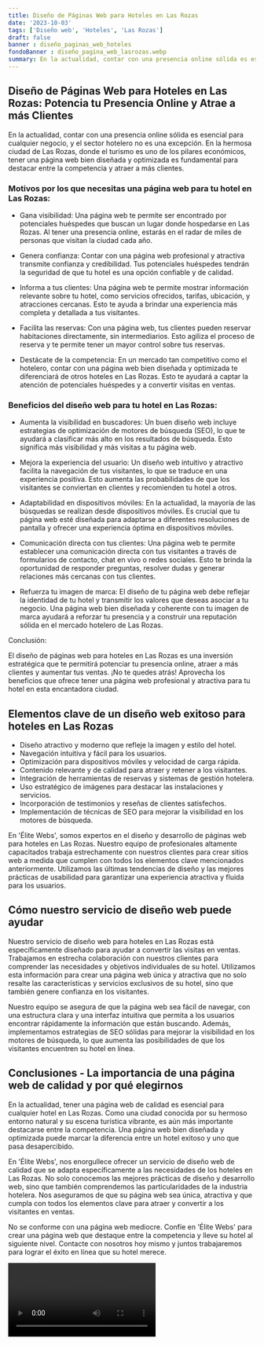 ```yaml
---
title: Diseño de Páginas Web para Hoteles en Las Rozas
date: '2023-10-03'
tags: ['Diseño web', 'Hoteles', 'Las Rozas']
draft: false
banner : diseño_paginas_web_hoteles
fondoBanner : diseño_pagina_web_lasrozas.webp
summary: En la actualidad, contar con una presencia online sólida es esencial para cualquier negocio, y el sector hotelero no es una excepción. En la hermosa ciudad de Las Rozas, donde el turismo es uno de los pilares económicos, tener una página web bien diseñada y optimizada es fundamental para destacar entre la competencia y atraer a más clientes.
---
```


## Diseño de Páginas Web para Hoteles en Las Rozas: Potencia tu Presencia Online y Atrae a más Clientes 

En la actualidad, contar con una presencia online sólida es esencial para cualquier negocio, y el sector hotelero no es una excepción. En la hermosa ciudad de Las Rozas, donde el turismo es uno de los pilares económicos, tener una página web bien diseñada y optimizada es fundamental para destacar entre la competencia y atraer a más clientes.

### Motivos por los que necesitas una página web para tu hotel en Las Rozas:

- Gana visibilidad: Una página web te permite ser encontrado por potenciales huéspedes que buscan un lugar donde hospedarse en Las Rozas. Al tener una presencia online, estarás en el radar de miles de personas que visitan la ciudad cada año.

- Genera confianza: Contar con una página web profesional y atractiva transmite confianza y credibilidad. Tus potenciales huéspedes tendrán la seguridad de que tu hotel es una opción confiable y de calidad.

- Informa a tus clientes: Una página web te permite mostrar información relevante sobre tu hotel, como servicios ofrecidos, tarifas, ubicación, y atracciones cercanas. Esto te ayuda a brindar una experiencia más completa y detallada a tus visitantes.

- Facilita las reservas: Con una página web, tus clientes pueden reservar habitaciones directamente, sin intermediarios. Esto agiliza el proceso de reserva y te permite tener un mayor control sobre tus reservas.

- Destácate de la competencia: En un mercado tan competitivo como el hotelero, contar con una página web bien diseñada y optimizada te diferenciará de otros hoteles en Las Rozas. Esto te ayudará a captar la atención de potenciales huéspedes y a convertir visitas en ventas.

### Beneficios del diseño web para tu hotel en Las Rozas:

- Aumenta la visibilidad en buscadores: Un buen diseño web incluye estrategias de optimización de motores de búsqueda (SEO), lo que te ayudará a clasificar más alto en los resultados de búsqueda. Esto significa más visibilidad y más visitas a tu página web.

- Mejora la experiencia del usuario: Un diseño web intuitivo y atractivo facilita la navegación de tus visitantes, lo que se traduce en una experiencia positiva. Esto aumenta las probabilidades de que los visitantes se conviertan en clientes y recomienden tu hotel a otros.

- Adaptabilidad en dispositivos móviles: En la actualidad, la mayoría de las búsquedas se realizan desde dispositivos móviles. Es crucial que tu página web esté diseñada para adaptarse a diferentes resoluciones de pantalla y ofrecer una experiencia óptima en dispositivos móviles.

- Comunicación directa con tus clientes: Una página web te permite establecer una comunicación directa con tus visitantes a través de formularios de contacto, chat en vivo o redes sociales. Esto te brinda la oportunidad de responder preguntas, resolver dudas y generar relaciones más cercanas con tus clientes.

- Refuerza tu imagen de marca: El diseño de tu página web debe reflejar la identidad de tu hotel y transmitir los valores que deseas asociar a tu negocio. Una página web bien diseñada y coherente con tu imagen de marca ayudará a reforzar tu presencia y a construir una reputación sólida en el mercado hotelero de Las Rozas.

Conclusión:

El diseño de páginas web para hoteles en Las Rozas es una inversión estratégica que te permitirá potenciar tu presencia online, atraer a más clientes y aumentar tus ventas. ¡No te quedes atrás! Aprovecha los beneficios que ofrece tener una página web profesional y atractiva para tu hotel en esta encantadora ciudad.

<GifSeo />

<Cta />

## Elementos clave de un diseño web exitoso para hoteles en Las Rozas

- Diseño atractivo y moderno que refleje la imagen y estilo del hotel.
- Navegación intuitiva y fácil para los usuarios.
- Optimización para dispositivos móviles y velocidad de carga rápida.
- Contenido relevante y de calidad para atraer y retener a los visitantes.
- Integración de herramientas de reservas y sistemas de gestión hotelera.
- Uso estratégico de imágenes para destacar las instalaciones y servicios.
- Incorporación de testimonios y reseñas de clientes satisfechos.
- Implementación de técnicas de SEO para mejorar la visibilidad en los motores de búsqueda.

En 'Élite Webs', somos expertos en el diseño y desarrollo de páginas web para hoteles en Las Rozas. Nuestro equipo de profesionales altamente capacitados trabaja estrechamente con nuestros clientes para crear sitios web a medida que cumplen con todos los elementos clave mencionados anteriormente. Utilizamos las últimas tendencias de diseño y las mejores prácticas de usabilidad para garantizar una experiencia atractiva y fluida para los usuarios.

## Cómo nuestro servicio de diseño web puede ayudar

Nuestro servicio de diseño web para hoteles en Las Rozas está específicamente diseñado para ayudar a convertir las visitas en ventas. Trabajamos en estrecha colaboración con nuestros clientes para comprender las necesidades y objetivos individuales de su hotel. Utilizamos esta información para crear una página web única y atractiva que no solo resalte las características y servicios exclusivos de su hotel, sino que también genere confianza en los visitantes.

Nuestro equipo se asegura de que la página web sea fácil de navegar, con una estructura clara y una interfaz intuitiva que permita a los usuarios encontrar rápidamente la información que están buscando. Además, implementamos estrategias de SEO sólidas para mejorar la visibilidad en los motores de búsqueda, lo que aumenta las posibilidades de que los visitantes encuentren su hotel en línea.

## Conclusiones - La importancia de una página web de calidad y por qué elegirnos

En la actualidad, tener una página web de calidad es esencial para cualquier hotel en Las Rozas. Como una ciudad conocida por su hermoso entorno natural y su escena turística vibrante, es aún más importante destacarse entre la competencia. Una página web bien diseñada y optimizada puede marcar la diferencia entre un hotel exitoso y uno que pasa desapercibido.

En 'Élite Webs', nos enorgullece ofrecer un servicio de diseño web de calidad que se adapta específicamente a las necesidades de los hoteles en Las Rozas. No solo conocemos las mejores prácticas de diseño y desarrollo web, sino que también comprendemos las particularidades de la industria hotelera. Nos aseguramos de que su página web sea única, atractiva y que cumpla con todos los elementos clave para atraer y convertir a los visitantes en ventas.

No se conforme con una página web mediocre. Confíe en 'Élite Webs' para crear una página web que destaque entre la competencia y lleve su hotel al siguiente nivel. Contacte con nosotros hoy mismo y juntos trabajaremos para lograr el éxito en línea que su hotel merece.

<Video />

<CtaBot job='Hoteles' city='Las Rozas'/>

<Gmaps query='Las Rozas+españa+maps' />